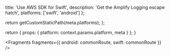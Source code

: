 
  title: 'Use AWS SDK for Swift',
  description: 'Get the Amplify Logging escape hatch',
  platforms: ['swift', 'android']
};

  return getCustomStaticPath(meta.platforms);
};

  return {
    props: {
      platform: context.params.platform,
      meta
    }
  };
}


<Fragments
  fragments={{
    android: commonRoute,
    swift: commonRoute
  }}
/>
